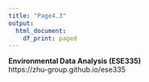 ---
title: "Page4.3"
output:
  html_document:
    df_print: paged
---

**Environmental Data Analysis (ESE335)**  
https://zhu-group.github.io/ese335   

